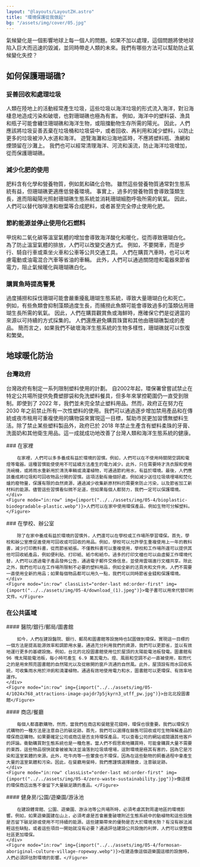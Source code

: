 ```yaml
---
layout: "@layouts/LayoutZH.astro"
title: "環境保護從我做起"
bg: "/assets/img/cover/05.jpg"
---
```



氣候變化是一個影響地球上每一個人的問題。如果不加以處理，這個問題將使地球陷入巨大而迅速的毀滅，並同時帶走人類的未來。我們有哪些方法可以幫助防止氣候變化失控？

## 如何保護珊瑚礁?

### 妥善回收和處理垃圾

人類在陸地上的活動經常產生垃圾，這些垃圾以海洋垃圾的形式流入海洋，對沿海棲息地造成污染和破壞，也對珊瑚礁也極為有害。 例如，海洋中的塑料袋、漁具和瓶子可能會纏住珊瑚礁和海洋生物，或阻擋動物生存所需的陽光。 因此，人們應該將垃圾妥善丟棄在垃圾桶和垃圾袋中，或者回收、再利用和減少塑料，以防止更多的垃圾被沖入水道和海洋。 遊覽海灘和沿海地區時，不應將塑料瓶、漁網和煙頭留在沙灘上。 我們也可以經常清理海洋、河流和溪流，防止海洋垃圾增加，從而保護珊瑚礁。

### 減少化肥的使用

肥料含有化學和營養物質，例如氮和磷化合物。 雖然這些營養物質通常對生態系統有益，但珊瑚礁更適應低營養環境。 事實上，過多的營養物質會導致藻類生長，進而阻礙陽光照射珊瑚礁生態系統並消耗珊瑚細胞呼吸所需的氧氣。 因此，人們可以替代咖啡渣和樹葉等合成肥料，或者甚至完全停止使用化肥。

### 節約能源並停止使用化石燃料

甲烷和二氧化碳等溫室氣體的增加會導致海洋酸化和暖化，從而導致珊瑚白化。 為了防止溫室氣體的排放，人們可以改變交通方式。 例如，不要開車，而是步行、騎自行車或乘坐火車和公車等公共交通工具。 人們在購買汽車時，也可以考慮電動或油電混合汽車等省油的車輛。 此外，人們可以通過關閉燈和電器來節省電力，阻止氣候暖化與珊瑚礁白化。

### 購買魚時提高警覺

過度捕撈和採伐珊瑚可能會嚴重擾亂珊瑚生態系統，導致大量珊瑚白化和死亡。 例如，有些魚類會抑制藻類過度生長，而捕撈此魚類可能會導致過多的藻類佔用珊瑚生長所需的氧氣。 因此，人們在購買觀賞魚或海鮮時，應確保它們是從適當的來源以可持續的方式採集的。 人們還應避免購買珠寶和其他由珊瑚礁製成的產品。 簡而言之，如果我們不破壞海洋生態系統的生物多樣性，珊瑚礁就可以恢復和繁榮。

## 地球暖化防治

### 台灣政府

台灣政府有制定一系列限制塑料使用的計劃。 自2002年起，環保署曾嘗試禁止在特定公共場所提供免費塑膠袋和免洗塑料餐具，但多年來掌控範圍仍一直受到限制。即使到了 2022 年，我們並未完全禁止塑料用品。然而，政府正在努力在 2030 年之前禁止所有一次性塑料的使用。我們可以通過逐步增加禁用產品和在傳統或夜市租用可重複使用的購物袋來實現這一目標，幫助市民更加習慣無塑料生活。除了禁止某些塑料製品外，政府已於 2018 年禁止生產含有塑料柔珠的牙膏、洗面奶和其他衛生用品。這一成就成功地改善了台灣人類和海洋生態系統的健康。

<Row>
    <div>
        ### 在家裡

        在家裡，人們可以多多養成有益於環境的習慣。例如，人們可以在不使用時關閉空調和電燈等電器。這種習慣能使使用不可延續方法產生的電力減少。此外，只在需要時才洗衣服和使用洗碗機，或將雨水重新用於清洗車輛或澆灌植物，可通過節約用水，有益於環境。最後，人們應該養成將垃圾和可回收物品分開的習慣。這項活動有幾個好處，例如減少送往垃圾填埋場和焚化爐的廢物量，保護有限的自然資源，通過減少收集新原材料的需要來防止污染，以及節省加工新材料的能源。儘管這些習慣看似微不足道，但如果每個人都努力，我們一定可以保護環境。
    </div>
    <Figure mode="in:row" img={import("../../assets/img/05-4/bioplastic-biodegradable-plastic.webp")}>人們可以在家中使用環保產品，例如生物可分解塑料。</Figure>
</Row>

<Row classList="mb-3">
    <div>
        ### 在學校、辦公室

        除了在家中養成有益於環境的習慣外，人們還可以在學校或工作場所學習環保。首先，學校和辦公室應促進使用可回收或可回收的用品。例如，學校可以允許學生重複使用上一年的教科書，減少打印教科書，從而節省紙張。不僅教科書可以重複使用，學校和工作場所還可以提供其他可回收紙產品，例如便利貼、打印紙、紙巾和紙巾。過多的打印文檔也可以由虛擬工作環境代替，人們可以透過電子產品發佈公告，通過電子郵件交換信息，並使用雲端進行文檔共享。除此之外，我們也可以在工作場所限制不必要的塑料用品，例如全新的活頁夾和文件夾。人們不需要一直使用全新的用品；如果每個物品都可以用久一點，我們可以同時節省金錢和保護環境。
    </div>
    <Figure mode="in:row" classList="order-last md:order-first" img={import("../../assets/img/05-4/download_(1).jpeg")}>電子書可以用來代替印刷文件。</Figure>
</Row>

### 在公共區域

<Row>
    <div>
        #### 醫院/銀行/郵局/圖書館

        如今，人們在建設醫院、銀行、郵局和圖書館等設施時也試圖做到環保。實現這一目標的一個方法是提高能源效率和調節用水量。通過充分利用我們的資源，我們可以更節省，並以有效地運行更多的基礎設施。例如，台北的北投圖書館使用位於屋頂的太陽能電池板發電。圖書館有 96 塊太陽能電池板，每小時可產生 6.9 萬瓦電力。燈、風扇和空調不必一直被使用，取而代之的是用來照亮圖書館的自然陽光以及從敞開的窗戶流通的自然風。此外，屋頂設有雨水回收系統，可收集雨水用於沖廁和澆灌植物。通過有效地使用電力和水，圖書館可以更環保、有效率地運作。
    </div>
    <Figure mode="in:row" img={import("../../assets/img/05-4/1024x768_attractions-image-pajdr7p5jkyrn3_utff_pw.jpg")}>台北北投圖書館</Figure>
</Row>
    
<Row>
    <div>
        #### 商店/餐廳
            
        每個人都喜歡購物，然而，當我們在商店和餐館里花錢時，環保也很重要。我們以環保方式購物的一種方法是注意自己的碳足跡。首先，我們可以選擇在銷售可回收或可生物降解產品的環保商店購物。如果要確定公司或商店是否支持環保產品，可以查看公司的網站或閱讀其他客戶的評論。衝動購買對生態系統也是一種危害。當人們不假思索地購買時，可能會購買大量不需要的東西，這些物品很快就會被被淘汰並淪落到垃圾填埋場，這對環境是極其有害的，因為它是污染和溫室氣體的來源。此外，吃牛肉等一些葷食也不環保，因為在這些動物的飼養過程中會產生大量的溫室氣體和污染。因此，在餐廳用餐時，我們應謹慎選擇膳食，注意碳足跡。
    </div>
    <Figure mode="in:row" classList="order-last md:order-first" img={import("../../assets/img/05-4/zero-waste-sustainability.jpg")}>像這樣的環保商店出售不會留下大量碳足蹟的產品。</Figure>
</Row>

<Row>
    <div>
        #### 健身房/公園/遊樂園/游泳池

        在建設體育館、公園、遊樂園、游泳池等公共場所時，必須考慮其對周邊地區的環境影響。例如，如果遊樂園建在山上，必須考慮是否會嚴重破壞附近生態系統中的動植物和這些設施是否留下碳足跡或使用不可持續的能源。這些建築帶來的優勢是否大於環境劣勢？有沒有辦法減輕這些缺點，或者這些項目一開始就沒有必要？通過評估建設公共設施的利弊，人們可以使整個社區更加環保。
    </div>
    <Figure mode="in:row" img={import("../../assets/img/05-4/formosan-aboriginal-culture-village-ropeway.webp")}>在建造像這個遊樂園這樣的設施時，人們必須評估對環境的影響。</Figure>
</Row>
